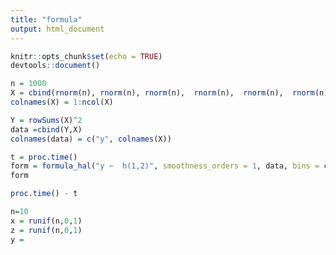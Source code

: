 ```yaml
---
title: "formula"
output: html_document
---
```


```r
knitr::opts_chunk$set(echo = TRUE)
devtools::document()

```




```r
n = 1000
X = cbind(rnorm(n), rnorm(n), rnorm(n),  rnorm(n),  rnorm(n),  rnorm(n))
colnames(X) = 1:ncol(X)

Y = rowSums(X)^2 
data =cbind(Y,X)
colnames(data) = c("y", colnames(X))
```


```r

t = proc.time()
form = formula_hal("y ~  h(1,2)", smoothness_orders = 1, data, bins = c(100,5), screen_cor_pval = 0.1)
form

proc.time() - t

```





```r
n=10
x = runif(n,0,1)
z = runif(n,0,1)
y = 
```









